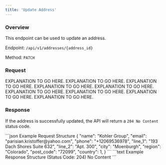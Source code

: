 ```yaml
---
title: 'Update Address'
---
```


### Overview

This endpoint can be used to update an address.

Endpoint: `/api/v1/addresses/{address_id}`

Method: `PATCH`

### Request

<ResponseField name="name" type="string" required>
    EXPLANATION TO GO HERE.
</ResponseField>

<ResponseField name="email" type="string" required>
    EXPLANATION TO GO HERE.
</ResponseField>

<ResponseField name="phone" type="string" required>
    EXPLANATION TO GO HERE.
</ResponseField>

<ResponseField name="line_1" type="string" required>
    EXPLANATION TO GO HERE.
</ResponseField>

<ResponseField name="line_2" type="string">
    EXPLANATION TO GO HERE.
</ResponseField>

<ResponseField name="city" type="string" required>
    EXPLANATION TO GO HERE.
</ResponseField>

<ResponseField name="region" type="string" required>
    EXPLANATION TO GO HERE.
</ResponseField>

<ResponseField name="post_code" type="string" required>
    EXPLANATION TO GO HERE.
</ResponseField>

<ResponseField name="country" type="integer" required>
    EXPLANATION TO GO HERE.
</ResponseField>

### Response

If the address is successfully updated, the API will return a `204 No Content` status code.

<RequestExample>
    ```json Example Request Structure
    {
        "name": "Kohler Group",
        "email": "parisian.kristoffer@yahoo.com",
        "phone": "+12069536978",
        "line_1": "193 Dach Shores Suite 632",
        "line_2": "Apt. 300",
        "city": "Moenburgh",
        "region": "Colorado",
        "post_code": "72099",
        "country": 1,
    }
    ```
</RequestExample>

<ResponseExample>
    ```text Example Response Structure (Status Code: 204)
    No Content
    ```
</ResponseExample>